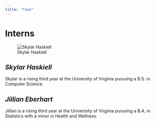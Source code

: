 ```yaml
---
title: "Team"
---
```


# Interns
![Skylar Haskiell](www/skylar_pic.jpg)  

## *Skylar Haskiell*
Skylar is a rising third year at the University of Virginia pursuing a B.S. in Computer Science. 

## *Jillian Eberhart*
Jillian is a rising third year at the Univerisity of Virginia pursuing a B.A. in Statistics with a minor in Health and Wellness. 
